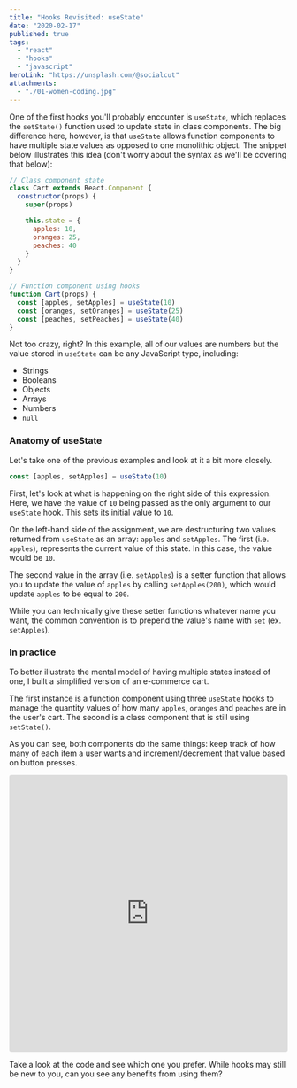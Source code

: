 ```yaml
---
title: "Hooks Revisited: useState"
date: "2020-02-17"
published: true
tags:
  - "react"
  - "hooks"
  - "javascript"
heroLink: "https://unsplash.com/@socialcut"
attachments:
  - "./01-women-coding.jpg"
---
```


One of the first hooks you'll probably encounter is `useState`, which replaces the `setState()` function used to update state in class components. The big difference here, however, is that `useState` allows function components to have multiple state values as opposed to one monolithic object. The snippet below illustrates this idea (don't worry about the syntax as we'll be covering that below):

```javascript
// Class component state
class Cart extends React.Component {
  constructor(props) {
    super(props)

    this.state = {
      apples: 10,
      oranges: 25,
      peaches: 40
    }
  }
}

// Function component using hooks
function Cart(props) {
  const [apples, setApples] = useState(10)
  const [oranges, setOranges] = useState(25)
  const [peaches, setPeaches] = useState(40)
}
```

Not too crazy, right? In this example, all of our values are numbers but the value stored in `useState` can be any JavaScript type, including:
- Strings
- Booleans
- Objects
- Arrays
- Numbers
- `null`

### Anatomy of useState

Let's take one of the previous examples and look at it a bit more closely.

```javascript
const [apples, setApples] = useState(10)
```

First, let's look at what is happening on the right side of this expression. Here, we have the value of `10` being passed as the only argument to our `useState` hook. This sets its initial value to `10`.

On the left-hand side of the assignment, we are destructuring two values returned from `useState` as an array: `apples` and `setApples`. The first (i.e. `apples`), represents the current value of this state. In this case, the value would be `10`.

The second value in the array (i.e. `setApples`) is a setter function that allows you to update the value of `apples` by calling `setApples(200)`, which would update `apples` to be equal to `200`.

While you can technically give these setter functions whatever name you want, the common convention is to prepend the value's name with `set` (ex. `setApples`).

### In practice

To better illustrate the mental model of having multiple states instead of one, I built a simplified version of an e-commerce cart.

The first instance is a function component using three `useState` hooks to manage the quantity values of how many `apples`, `oranges` and `peaches` are in the user's cart. The second is a class component that is still using `setState()`.

As you can see, both components do the same things: keep track of how many of each item a user wants and increment/decrement that value based on button presses.

<iframe
     src="https://codesandbox.io/embed/hooksusestate-o64ve?autoresize=1&fontsize=14&hidenavigation=1&theme=dark"
     style="width:100%; height:500px; border:0; border-radius: 4px; overflow:hidden;"
     title="hooks/useState"
     allow="geolocation; microphone; camera; midi; vr; accelerometer; gyroscope; payment; ambient-light-sensor; encrypted-media; usb"
     sandbox="allow-modals allow-forms allow-popups allow-scripts allow-same-origin"
   ></iframe>

Take a look at the code and see which one you prefer. While hooks may still be new to you, can you see any benefits from using them?